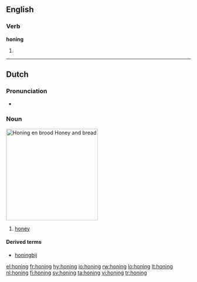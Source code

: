 ==English==

===Verb===
'''honing'''

# {{present participle of|[[hone]]}}

----

==Dutch==
{{wikipedia|lang=nl}}

===Pronunciation===
*{{audio|Nl-honing.ogg|audio}}

===Noun===
[[Image:Runny hunny.jpg|thumb|250px|''Honing en brood''<br>Honey and bread]]
{{infl|nl|noun|g=m}}

# [[honey]]

====Derived terms====
* [[honingbij]]

[[el:honing]]
[[fr:honing]]
[[hy:honing]]
[[io:honing]]
[[rw:honing]]
[[lo:honing]]
[[lt:honing]]
[[nl:honing]]
[[fi:honing]]
[[sv:honing]]
[[ta:honing]]
[[vi:honing]]
[[tr:honing]]